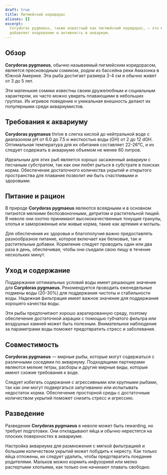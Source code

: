 ```yaml
---
draft: true
title: Пигмейский коридорас
aliases: []
excerpt:
  Corydoras pygmaeus, также известный как пигмейский коридорас, — это маленькая и мирная пресноводная рыба, которая
  добавляет очарование и активность в аквариум.
---
```


## Обзор

**Corydoras pygmaeus**, обычно называемый пигмейским коридорасом, является пресноводным сомиком, родом из бассейна реки
Амазонка в Южной Америке. Эта рыба достигает размера 3-4 см и обычно живет от 3 до 5 лет.

Эти маленькие сомики известны своим дружелюбным и социальным характером, их часто можно увидеть плавающими в небольших
группах. Их игривое поведение и уникальная внешность делают их популярными среди аквариумистов.

## Требования к аквариуму

**Corydoras pygmaeus** thrive в слегка кислой до нейтральной воде с диапазоном pH от 6.0 до 7.5 и жесткостью воды (GH)
от 2 до 12 dGH. Оптимальная температура для их обитания составляет 22-26°C, и их следует содержать в аквариуме объемом
не менее 60 литров.

Идеальным для этих рыб является хорошо засаженный аквариум с песчаным субстратом, так как они любят рыться в субстрате в
поисках корма. Обеспечение достаточного количества укрытий и открытого пространства для плавания позволит им быть
счастливыми и здоровыми.

## Питание и рацион

В природе **Corydoras pygmaeus** являются всеядными и в основном питаются мелкими беспозвоночными, детритом и
растительной пищей. В неволе они охотно принимают высококачественные тонущие гранулы, хлопья и замороженные или живые
корма, такие как артемия и мотыль.

Для обеспечения их здоровья и благополучия важно предоставлять разнообразное питание, которое включает как белковые, так
и растительные добавки. Кормление следует проводить один или два раза в день, обеспечивая, чтобы они съедали свою пищу в
течение нескольких минут.

## Уход и содержание

Поддержание оптимальных условий воды имеет решающее значение для **Corydoras pygmaeus**. Рекомендуется проводить
еженедельные подмены воды (20-30%) для поддержания чистоты и стабильности воды. Надежная фильтрация имеет важное
значение для поддержания хорошего качества воды.

Эти рыбы предпочитают хорошо аэратированную среду, поэтому обеспечение достаточной аэрации с помощью губчатого фильтра
или воздушных камней может быть полезным. Внимательное наблюдение за параметрами воды поможет предотвратить стресс и
заболевания.

## Совместимость

**Corydoras pygmaeus** — мирные рыбы, которые могут содержаться с различными соседями по аквариуму. Подходящими
партнерами являются мелкие тетры, расборы и другие мирные виды, которые имеют схожие требования к воде.

Следует избегать содержания с агрессивными или крупными рыбами, так как они могут подвергаться запугиванию или
испытывать недостаток корма. Обеспечение просторной среды с достаточным количеством укрытий поможет снизить стресс и
агрессию.

## Разведение

Разведение **Corydoras pygmaeus** в неволе может быть rewarding, но требует подготовки. Они откладывают яйца и обычно
нерестятся на плоских поверхностях в аквариуме.

Настройка аквариума для размножения с мягкой фильтрацией и большим количеством укрытий может побудить к нересту. Как
только яйца отложены, их следует удалить, чтобы предотвратить поедание родителями. Мальков можно кормить инфузорией или
мелко растертыми хлопьями, как только они начинают плавать свободно.
